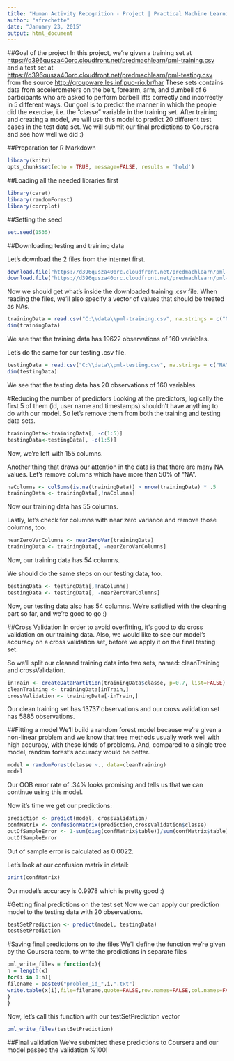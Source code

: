```yaml
---
title: "Human Activity Recognition - Project | Practical Machine Learning"
author: "sfrechette"
date: "January 23, 2015"
output: html_document
---
```


##Goal of the project
In this project, we're given a training set at
<https://d396qusza40orc.cloudfront.net/predmachlearn/pml-training.csv>
and a test set at <https://d396qusza40orc.cloudfront.net/predmachlearn/pml-testing.csv> from the source <http://groupware.les.inf.puc-rio.br/har>
These sets contains data from accelerometers on the belt, forearm, arm, and dumbell of 6 participants who are asked to perform barbell lifts correctly and incorrectly in 5 different ways. Our goal is to predict the manner in which the people did the exercise, i.e. the "classe" variable in the training set. After training and creating a model, we will use this model to predict 20 different test cases in the test data set. We will submit our final predictions to Coursera and see how well we did :)

##Preparation for R Markdown
```r
library(knitr)
opts_chunk$set(echo = TRUE, message=FALSE, results = 'hold')
```


##Loading all the needed libraries first
```r
library(caret)
library(randomForest)
library(corrplot)
```


##Setting the seed
```r
set.seed(1535)
```


##Downloading testing and training data

Let's download the 2 files from the internet first.
```r
download.file("https://d396qusza40orc.cloudfront.net/predmachlearn/pml-training.csv", "C:\\data\\pml-training.csv", method="curl")
download.file("https://d396qusza40orc.cloudfront.net/predmachlearn/pml-testing.csv", "C:\\data\\pml-testing.csv", method="curl")
```

Now we should get what's inside the downloaded training .csv file. When reading the files, we'll also specify a vector of values that should be treated as NAs.
```r
trainingData = read.csv("C:\\data\\pml-training.csv", na.strings = c("NA", "#DIV/0!",""))
dim(trainingData)
```
We see that the training data has 19622 observations of 160 variables.

Let's do the same for our testing .csv file.
```r
testingData = read.csv("C:\\data\\pml-testing.csv", na.strings = c("NA", "#DIV/0!",""))
dim(testingData)
```
We see that the testing data has 20 observations of 160 variables.

#Reducing the number of predictors
Looking at the predictors, logically the first 5 of them (id, user name and timestamps) shouldn't have anything to do with our model. So let's remove them from both the training and testing data sets.
```r
trainingData<-trainingData[, -c(1:5)]
testingData<-testingData[, -c(1:5)]
```
Now, we're left with 155 columns.

Another thing that draws our attention in the data is that there are many NA values. Let's remove columns which have more than 50% of "NA".
```r
naColumns <- colSums(is.na(trainingData)) > nrow(trainingData) * .5
trainingData <- trainingData[,!naColumns]
```
Now our training data has 55 columns.

Lastly, let's check for columns with near zero variance and remove those columns, too.
```r
nearZeroVarColumns <- nearZeroVar(trainingData)
trainingData <- trainingData[, -nearZeroVarColumns]
```
Now, our training data has 54 columns.

We should do the same steps on our testing data, too. 
```r
testingData <- testingData[,!naColumns]
testingData <- testingData[, -nearZeroVarColumns]
```
Now, our testing data also has 54 columns. We're satisfied with the cleaning part so far, and we're good to go :)

##Cross Validation
In order to avoid overfitting, it's good to do cross validation on our training data. Also, we would like to see our model's accuracy on a cross validation set, before we apply it on the final testing set. 

So we'll split our cleaned training data into two sets, named: cleanTraining and crossValidation.

```r
inTrain <- createDataPartition(trainingData$classe, p=0.7, list=FALSE)
cleanTraining <- trainingData[inTrain,]
crossValidation <- trainingData[-inTrain,]
```
Our clean training set has 13737 observations and our cross validation set has 5885 observations.

##Fitting a model
We'll build a random forest model because we're given a non-linear problem and we know that tree methods usually work well with high accuracy, with these kinds of problems. And, compared to a single tree model, random forest's accuracy would be better.

```r
model = randomForest(classe ~., data=cleanTraining)
model
```

Our OOB error rate of .34% looks promising and tells us that we can continue using this model.

Now it's time we get our predictions:
```r
prediction <- predict(model, crossValidation)
confMatrix <- confusionMatrix(prediction,crossValidation$classe)
outOfSampleError <- 1-sum(diag(confMatrix$table))/sum(confMatrix$table)
outOfSampleError
```
Out of sample error is calculated as 0.0022.

Let's look at our confusion matrix in detail:
```r
print(confMatrix)
```
Our model's accuracy is 0.9978 which is pretty good :)

#Getting final predictions on the test set
Now we can apply our prediction model to the testing data with 20 observations.
```r
testSetPrediction <- predict(model, testingData)
testSetPrediction
```

#Saving final predictions on to the files
We'll define the function we're given by the Coursera team, to write the predictions in separate files
```r
pml_write_files = function(x){
n = length(x)
for(i in 1:n){
filename = paste0("problem_id_",i,".txt")
write.table(x[i],file=filename,quote=FALSE,row.names=FALSE,col.names=FALSE)
}
}
```

Now, let's call this function with our testSetPrediction vector
```r
pml_write_files(testSetPrediction)
```

##Final validation
We've submitted these predictions to Coursera and our model passed the validation %100!